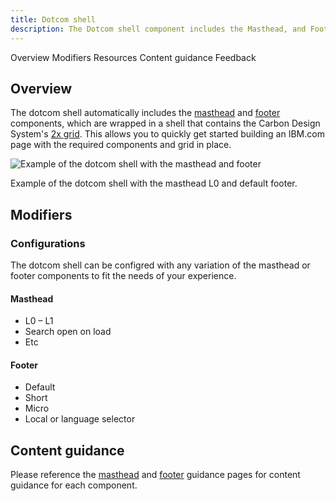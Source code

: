 ```yaml
---
title: Dotcom shell
description: The Dotcom shell component includes the Masthead, and Footer components, all wrapped in a UI shell using Carbon’s grid.
---
```



<ComponentDescription name="Dotcom shell" type="ui" />

<AnchorLinks>

<AnchorLink>Overview</AnchorLink>
<AnchorLink>Modifiers</AnchorLink>
<AnchorLink>Resources</AnchorLink>
<AnchorLink>Content guidance</AnchorLink>
<AnchorLink>Feedback</AnchorLink>

</AnchorLinks>

## Overview

The dotcom shell automatically includes the [masthead](../components/masthead) and [footer](../components/footer) components, which are wrapped in a shell that contains the Carbon Design System's [2x grid](https://carbondesignsystem.com/guidelines/2x-grid/overview/). This allows you to quickly get started building an IBM.com page with the required components and grid in place.

![Example of the dotcom shell with the masthead and footer](../../images/component/dotcom-shell/dotcom-shell-overview.png)

<Caption>Example of the dotcom shell with the masthead L0 and default footer.</Caption>

## Modifiers

### Configurations

The dotcom shell can be configred with any variation of the masthead or footer components to fit the needs of your experience.

<Row>
<Column colSm={2} colMd={4} colLg={4}>

#### Masthead
- L0
– L1
- Search open on load
- Etc

</Column>
<Column colSm={2} colMd={4} colLg={4}>

#### Footer
- Default
- Short
- Micro
- Local or language selector

</Column>
</Row>

<ResourceLinks name="Dotcom shell" type="ui" />

## Content guidance

Please reference the [masthead](../components/masthead) and [footer](../components/footer) guidance pages for content guidance for each component.

<ComponentFooter name="Dotcom shell" type="ui" />
